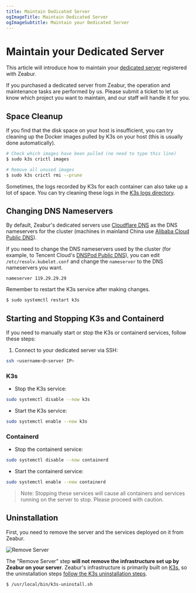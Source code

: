 ```yaml
---
title: Maintain Dedicated Server
ogImageTitle: Maintain Dedicated Server
ogImageSubtitle: Maintain your Dedicated Server
---
```



# Maintain your Dedicated Server

This article will introduce how to maintain your [dedicated server](../dedicated-server) registered with Zeabur.

<Callout>
    If you purchased a dedicated server from Zeabur, the operation and maintenance tasks are performed by us.
    Please submit a ticket to let us know which project you want to maintain, and our staff will handle it for you.
</Callout>

## Space Cleanup

If you find that the disk space on your host is insufficient, you can try cleaning up the Docker images pulled by K3s on your host (this is usually done automatically).

```bash
# Check which images have been pulled (no need to type this line)
$ sudo k3s crictl images

# Remove all unused images
$ sudo k3s crictl rmi --prune
```

Sometimes, the logs recorded by K3s for each container can also take up a lot of space. You can try cleaning these logs in the [K3s logs directory](https://docs.k3s.io/faq#where-are-the-k3s-logs).

## Changing DNS Nameservers

By default, Zeabur's dedicated servers use [Cloudflare DNS](https://1.1.1.1/) as the DNS nameservers for the cluster (machines in mainland China use [Alibaba Cloud Public DNS](https://www.alidns.com/)).

If you need to change the DNS nameservers used by the cluster (for example, to Tencent Cloud's [DNSPod Public DNS](https://www.dnspod.cn/products/publicdns)), you can edit `/etc/resolv.kubelet.conf` and change the `nameserver` to the DNS nameservers you want.

```
nameserver 119.29.29.29
```

Remember to restart the K3s service after making changes.

```bash
$ sudo systemctl restart k3s
```

## Starting and Stopping K3s and Containerd

If you need to manually start or stop the K3s or containerd services, follow these steps:

1. Connect to your dedicated server via SSH:

```bash
ssh <username>@<server IP>
```

### K3s

- Stop the K3s service:

```bash
sudo systemctl disable --now k3s
```

- Start the K3s service:

```bash
sudo systemctl enable --now k3s
```

### Containerd

- Stop the containerd service:

```bash
sudo systemctl disable --now containerd
```

- Start the containerd service:

```bash
sudo systemctl enable --now containerd
```

> Note: Stopping these services will cause all containers and services running on the server to stop. Please proceed with caution.

## Uninstallation

First, you need to remove the server and the services deployed on it from Zeabur.

![Remove Server](/dedicated-server/remove-server.webp)

The "Remove Server" step **will not remove the infrastructure set up by Zeabur on your server**. Zeabur's infrastructure is primarily built on [K3s](https://k3s.io/), so the uninstallation steps [follow the K3s uninstallation steps](https://docs.k3s.io/installation/uninstall).

```bash
$ /usr/local/bin/k3s-uninstall.sh
```
